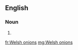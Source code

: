 ==English==

===Noun===
{{head|en|plural}}

# {{plural of|Welsh onion|lang=en}}

[[fr:Welsh onions]]
[[mg:Welsh onions]]